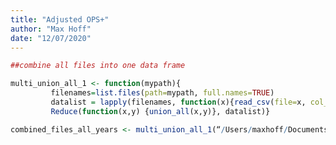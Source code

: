 ```yaml
---
title: "Adjusted OPS+"
author: "Max Hoff"
date: "12/07/2020"
---
```


```r
##combine all files into one data frame

multi_union_all_1 <- function(mypath){
         filenames=list.files(path=mypath, full.names=TRUE)
         datalist = lapply(filenames, function(x){read_csv(file=x, col_names = c("category", "value_1", "value_2", "value_3", "value_4", "value_5", "value_6"))})
         Reduce(function(x,y) {union_all(x,y)}, datalist)}

combined_files_all_years <- multi_union_all_1(“/Users/maxhoff/Documents/Sabremetrics/Adjusted OPS+/retrosheet_data/play_by_play_logs”)
```


